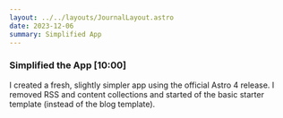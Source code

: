 ```yaml
---
layout: ../../layouts/JournalLayout.astro
date: 2023-12-06
summary: Simplified App
---
```


### Simplified the App [10:00]

I created a fresh, slightly simpler app using the official Astro 4 release. I removed RSS and content collections and started of the basic starter template (instead of the blog template).
